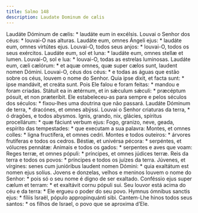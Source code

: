 ```yaml
---
title: Salmo 148
description: Laudate Dominum de cælis
---
```


<div class="side-by-side not-content">
  <span>
    Laudáte Dóminum de cælis: * laudáte eum in excélsis.
  </span>
  <span>
    Louvai o Senhor dos céus: * louvai-O nas alturas.
  </span>
  <span>
    Laudáte eum, omnes Ángeli ejus: * laudáte eum, omnes virtútes ejus.
  </span>
  <span>
    Louvai-O, todos seus anjos: * louvai-O, todos os seus exércitos.
  </span>
  <span>
    Laudáte eum, sol et luna: * laudáte eum, omnes stellæ et lumen.
  </span>
  <span>
    Louvai-O, sol e lua: * louvai-O, todas as estrelas luminosas.
  </span>
  <span>
    Laudáte eum, cæli cælórum: * et aquæ omnes, quæ super cælos sunt, laudent
    nomen Dómini.
  </span>
  <span>
    Louvai-O, céus dos céus: * e todas as águas que estão sobre os céus, louvem
    o nome do Senhor.
  </span>
  <span>
    Quia ipse dixit, et facta sunt: * ipse mandávit, et creáta sunt.
  </span>
  <span>
    Pois Ele falou e foram feitas: * mandou e foram criadas.
  </span>
  <span>
    Státuit ea in ætérnum, et in sǽculum sǽculi: * præcéptum pósuit, et non
    præteríbit.
  </span>
  <span>
    Ele estabeleceu-as para sempre e pelos séculos dos séculos: * fixou-lhes uma
    doutrina que não passará.
  </span>
  <span>
    Laudáte Dóminum de terra, * dracónes, et omnes abýssi.
  </span>
  <span>
    Louvai o Senhor criaturas da terra, * ó dragões, e todos abysmos.
  </span>
  <span>
    Ignis, grando, nix, glácies, spíritus procellárum: * quæ fáciunt verbum
    ejus:
  </span>
  <span>
    Fogo, granizo, neve, geada, espírito das tempestades: * que executam a sua
    palavra:
  </span>
  <span>
    Montes, et omnes colles: * ligna fructífera, et omnes cedri.
  </span>
  <span>
    Montes e todos outeiros: * árvores frutíferas e todos os cedros.
  </span>
  <span>
    Béstiæ, et univérsa pécora: * serpéntes, et vólucres pennátæ:
  </span>
  <span>
    Animais e todos os gados: * serpentes e aves que voam:
  </span>
  <span>
    Reges terræ, et omnes pópuli: * príncipes, et omnes júdices terræ.
  </span>
  <span>
    Reis da terra e todos os povos: * príncipes e todos os juízes da terra.
  </span>
  <span>
    Júvenes, et vírgines: senes cum junióribus laudent nomen Dómini: * quia
    exaltátum est nomen ejus solíus.
  </span>
  <span>
    Jovens e donzelas, velhos e meninos louvem o nome do Senhor: * pois só o seu
    nome é digno de ser exaltado.
  </span>
  <span>
    Conféssio ejus super cælum et terram: * et exaltávit cornu pópuli sui.
  </span>
  <span>
    Seu louvor está acima do céu e da terra: * Ele ergueu o poder do seu povo.
  </span>
  <span>
    Hymnus ómnibus sanctis ejus: * fíliis Israël, pópulo appropinquánti sibi.
  </span>
  <span>
    Cantem-Lhe hinos todos seus santos: * os filhos de Israel, o povo que se
    aproxima d’Ele.
  </span>
</div>
